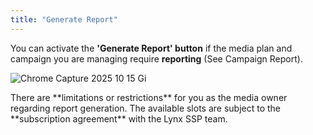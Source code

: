 ```yaml
---
title: "Generate Report"
---
```


You can activate the **'Generate Report' button** if the media plan and campaign you are managing require **reporting** (See Campaign Report).

![Chrome Capture 2025 10 15 Gi](/images/chrome-capture-2025-10-15.gif)

<Note>
  There are **limitations or restrictions** for you as the media owner regarding report generation. The available slots are subject to the **subscription agreement** with the Lynx SSP team.
</Note>